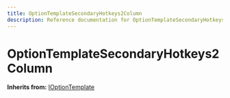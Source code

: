 ```yaml
---
title: OptionTemplateSecondaryHotkeys2Column
description: Reference documentation for OptionTemplateSecondaryHotkeys2Column meta class
---
```



# OptionTemplateSecondaryHotkeys2Column

**Inherits from:** [IOptionTemplate](/classes/ioptiontemplate)

<ClassDetails file="/db/classes/OptionTemplateSecondaryHotkeys2Column.c1cc7e153d83.json" />
